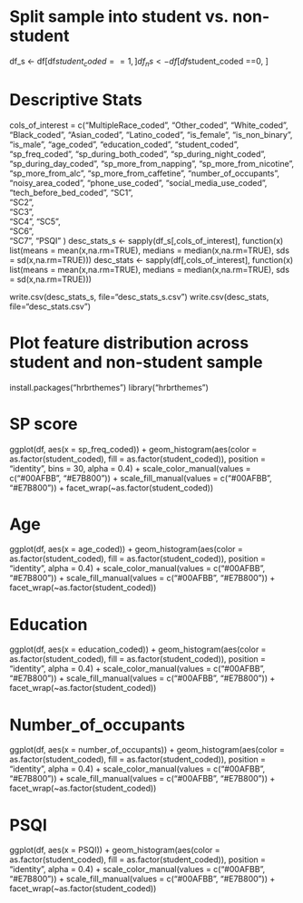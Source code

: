 # Split sample into student vs. non-student
df_s <- df[df$student_coded ==1, ]
df_ns <- df[df$student_coded ==0, ]

# Descriptive Stats
cols_of_interest = c("MultipleRace_coded",
                     "Other_coded",
                     "White_coded",
                     "Black_coded",
                     "Asian_coded",
                     "Latino_coded",
                     "is_female",
                     "is_non_binary",
                     "is_male",
                     "age_coded",
                     "education_coded",
                     "student_coded",
                     "sp_freq_coded",
                     "sp_during_both_coded",
                     "sp_during_night_coded",
                     "sp_during_day_coded",
                     "sp_more_from_napping",
                     "sp_more_from_nicotine",
                     "sp_more_from_alc",
                     "sp_more_from_caffetine",
                     "number_of_occupants",
                     "noisy_area_coded",
                     "phone_use_coded",
                     "social_media_use_coded",
                     "tech_before_bed_coded",
                     "SC1",       
                     "SC2",      
                     "SC3",       
                     "SC4",
                     "SC5",      
                     "SC6",       
                     "SC7",
                     "PSQI"
                     )
desc_stats_s <- sapply(df_s[,cols_of_interest], function(x) list(means = mean(x,na.rm=TRUE), medians = median(x,na.rm=TRUE), sds = sd(x,na.rm=TRUE)))
desc_stats <- sapply(df[,cols_of_interest], function(x) list(means = mean(x,na.rm=TRUE), medians = median(x,na.rm=TRUE), sds = sd(x,na.rm=TRUE)))

write.csv(desc_stats_s, file="desc_stats_s.csv")
write.csv(desc_stats, file="desc_stats.csv")

# Plot feature distribution across student and non-student sample
install.packages("hrbrthemes")
library("hrbrthemes")

# SP score
ggplot(df, aes(x = sp_freq_coded)) +
      geom_histogram(aes(color = as.factor(student_coded), fill = as.factor(student_coded)), 
                 position = "identity", bins = 30, alpha = 0.4) +
      scale_color_manual(values = c("#00AFBB", "#E7B800")) +
      scale_fill_manual(values = c("#00AFBB", "#E7B800")) +
      facet_wrap(~as.factor(student_coded))

# Age
ggplot(df, aes(x = age_coded)) +
  geom_histogram(aes(color = as.factor(student_coded), fill = as.factor(student_coded)), 
                 position = "identity", alpha = 0.4) +
  scale_color_manual(values = c("#00AFBB", "#E7B800")) +
  scale_fill_manual(values = c("#00AFBB", "#E7B800")) +
  facet_wrap(~as.factor(student_coded))

# Education
ggplot(df, aes(x = education_coded)) +
  geom_histogram(aes(color = as.factor(student_coded), fill = as.factor(student_coded)), 
                 position = "identity", alpha = 0.4) +
  scale_color_manual(values = c("#00AFBB", "#E7B800")) +
  scale_fill_manual(values = c("#00AFBB", "#E7B800")) +
  facet_wrap(~as.factor(student_coded))

# Number_of_occupants
ggplot(df, aes(x = number_of_occupants)) +
  geom_histogram(aes(color = as.factor(student_coded), fill = as.factor(student_coded)), 
                 position = "identity", alpha = 0.4) +
  scale_color_manual(values = c("#00AFBB", "#E7B800")) +
  scale_fill_manual(values = c("#00AFBB", "#E7B800")) +
  facet_wrap(~as.factor(student_coded))

# PSQI
ggplot(df, aes(x = PSQI)) +
  geom_histogram(aes(color = as.factor(student_coded), fill = as.factor(student_coded)), 
                 position = "identity", alpha = 0.4) +
  scale_color_manual(values = c("#00AFBB", "#E7B800")) +
  scale_fill_manual(values = c("#00AFBB", "#E7B800")) +
  facet_wrap(~as.factor(student_coded))

